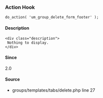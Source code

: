 
<UMBreadCrumb type="action"/>

### Action Hook    
    
```
do_action( 'um_group_delete_form_footer' );
```

#### Description
    <div class="description">
     Nothing to display.
    </div>

#### Since
<div class="description">
2.0
</div>

#### Source
  - <Link href="https://github.com/ultimatemember/groups/tree/2.3.0/templates/tabs/delete.php#L27">groups/templates/tabs/delete.php</Link> <Link href="https://github.com/ultimatemember/groups/tree/2.3.0/templates/tabs/delete.php#L27">line 27</Link>

